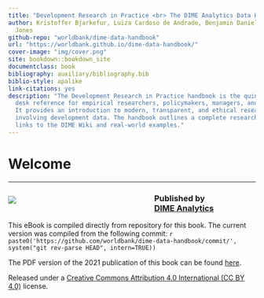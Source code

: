 ```yaml
---
title: "Development Research in Practice <br> The DIME Analytics Data Handbook"
author: Kristoffer Bjarkefur, Luiza Cardoso de Andrade, Benjamin Daniels, Maria Ruth
  Jones
github-repo: "worldbank/dime-data-handbook"
url: "https://worldbank.github.io/dime-data-handbook/"
cover-image: "img/cover.png"
site: bookdown::bookdown_site
documentclass: book
bibliography: auxiliary/bibliography.bib
biblio-style: apalike
link-citations: yes
description: "The Development Research in Practice handbook is the quintessential
  desk reference for empirical researchers, policymakers, managers, and students.
  It provides an introduction to modern, transparent, and ethical research practices
  involving development data. The handbook outlines a complete research project, with
  links to the DIME Wiki and real-world examples."
---
```


# Welcome {-}

---

::: {style="width: 55%; padding-right: 20px; float: left;"}

![](img/cover.png)

:::

### Published by <br> [DIME Analytics](https://www.worldbank.org/en/research/dime/data-and-analytics) {-}


This eBook is compiled directly from repository for this book. The current version was compiled from the following commit:
`r paste0('https://github.com/worldbank/dime-data-handbook/commit/', system("git rev-parse HEAD", intern=TRUE))`

The PDF version of the 2021 publication of this book can be found [here](https://hdl.handle.net/10986/35594).

Released under a [Creative Commons Attribution 4.0 International (CC BY 4.0)](https://creativecommons.org/licenses/by/4.0) license.
